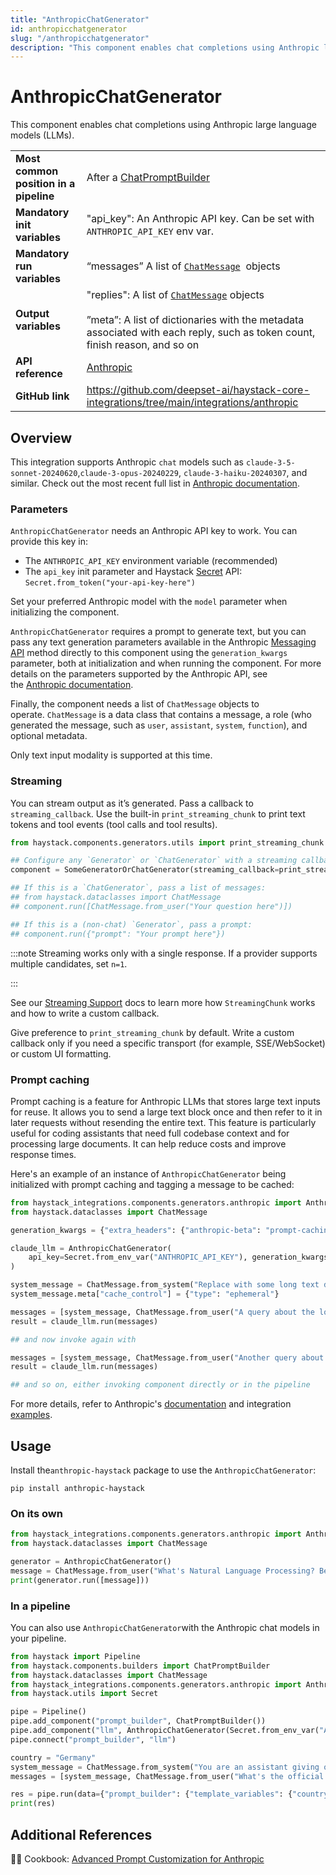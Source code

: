 ```yaml
---
title: "AnthropicChatGenerator"
id: anthropicchatgenerator
slug: "/anthropicchatgenerator"
description: "This component enables chat completions using Anthropic large language models (LLMs)."
---
```


# AnthropicChatGenerator

This component enables chat completions using Anthropic large language models (LLMs).

|  |  |
| --- | --- |
| **Most common position in a pipeline** | After a [ChatPromptBuilder](../builders/chatpromptbuilder.mdx)  |
| **Mandatory init variables** | "api_key": An Anthropic API key. Can be set with `ANTHROPIC_API_KEY` env var. |
| **Mandatory run variables** | “messages” A list of [`ChatMessage`](/docs/data-classes#chatmessage)  objects |
| **Output variables** | "replies": A list of [`ChatMessage`](/docs/data-classes#chatmessage)  objects  <br /> <br />”meta”: A list of dictionaries with the metadata associated with each reply, such as token count, finish reason, and so on |
| **API reference** | [Anthropic](/reference/integrations-anthropic) |
| **GitHub link** | https://github.com/deepset-ai/haystack-core-integrations/tree/main/integrations/anthropic |

## Overview

This integration supports Anthropic `chat` models such as `claude-3-5-sonnet-20240620`,`claude-3-opus-20240229`, `claude-3-haiku-20240307`, and similar. Check out the most recent full list in [Anthropic documentation](https://docs.anthropic.com/en/docs/about-claude/models).

### Parameters

`AnthropicChatGenerator` needs an Anthropic API key to work. You can provide this key in:

- The `ANTHROPIC_API_KEY` environment variable (recommended)
- The `api_key` init parameter and Haystack [Secret](/docs/secret-management) API: `Secret.from_token("your-api-key-here")`

Set your preferred Anthropic model with the `model` parameter when initializing the component.

`AnthropicChatGenerator` requires a prompt to generate text, but you can pass any text generation parameters available in the Anthropic [Messaging API](https://docs.anthropic.com/en/api/messages) method directly to this component using the `generation_kwargs` parameter, both at initialization and when running the component. For more details on the parameters supported by the Anthropic API, see the [Anthropic documentation](https://docs.anthropic.com).

Finally, the component needs a list of `ChatMessage` objects to operate. `ChatMessage` is a data class that contains a message, a role (who generated the message, such as `user`, `assistant`, `system`, `function`), and optional metadata.

Only text input modality is supported at this time.

### Streaming

You can stream output as it’s generated. Pass a callback to `streaming_callback`. Use the built-in `print_streaming_chunk` to print text tokens and tool events (tool calls and tool results).

```python
from haystack.components.generators.utils import print_streaming_chunk

## Configure any `Generator` or `ChatGenerator` with a streaming callback
component = SomeGeneratorOrChatGenerator(streaming_callback=print_streaming_chunk)

## If this is a `ChatGenerator`, pass a list of messages:
## from haystack.dataclasses import ChatMessage
## component.run([ChatMessage.from_user("Your question here")])

## If this is a (non-chat) `Generator`, pass a prompt:
## component.run({"prompt": "Your prompt here"})
```

:::note
Streaming works only with a single response. If a provider supports multiple candidates, set `n=1`.

:::

See our [Streaming Support](/docs/choosing-the-right-generator#streaming-support) docs to learn more how `StreamingChunk` works and how to write a custom callback.

Give preference to `print_streaming_chunk` by default. Write a custom callback only if you need a specific transport (for example, SSE/WebSocket) or custom UI formatting.

### Prompt caching

Prompt caching is a feature for Anthropic LLMs that stores large text inputs for reuse. It allows you to send a large text block once and then refer to it in later requests without resending the entire text.
This feature is particularly useful for coding assistants that need full codebase context and for processing large documents. It can help reduce costs and improve response times.

Here's an example of an instance of `AnthropicChatGenerator` being initialized with prompt caching and tagging a message to be cached:

```python python
from haystack_integrations.components.generators.anthropic import AnthropicChatGenerator
from haystack.dataclasses import ChatMessage

generation_kwargs = {"extra_headers": {"anthropic-beta": "prompt-caching-2024-07-31"}}

claude_llm = AnthropicChatGenerator(
    api_key=Secret.from_env_var("ANTHROPIC_API_KEY"), generation_kwargs=generation_kwargs
)

system_message = ChatMessage.from_system("Replace with some long text documents, code or instructions")
system_message.meta["cache_control"] = {"type": "ephemeral"}

messages = [system_message, ChatMessage.from_user("A query about the long text for example")]
result = claude_llm.run(messages)

## and now invoke again with

messages = [system_message, ChatMessage.from_user("Another query about the long text etc")]
result = claude_llm.run(messages)

## and so on, either invoking component directly or in the pipeline
```

For more details, refer to Anthropic's [documentation](https://docs.anthropic.com/en/docs/build-with-claude/prompt-caching) and integration [examples](https://github.com/deepset-ai/haystack-core-integrations/tree/main/integrations/anthropic/example).

## Usage

Install the`anthropic-haystack` package to use the `AnthropicChatGenerator`:

```shell
pip install anthropic-haystack
```

### On its own

```python
from haystack_integrations.components.generators.anthropic import AnthropicChatGenerator
from haystack.dataclasses import ChatMessage

generator = AnthropicChatGenerator()
message = ChatMessage.from_user("What's Natural Language Processing? Be brief.")
print(generator.run([message]))
```

### In a pipeline

You can also use `AnthropicChatGenerator`with the Anthropic chat models in your pipeline.

```python
from haystack import Pipeline
from haystack.components.builders import ChatPromptBuilder
from haystack.dataclasses import ChatMessage
from haystack_integrations.components.generators.anthropic import AnthropicChatGenerator
from haystack.utils import Secret

pipe = Pipeline()
pipe.add_component("prompt_builder", ChatPromptBuilder())
pipe.add_component("llm", AnthropicChatGenerator(Secret.from_env_var("ANTHROPIC_API_KEY")))
pipe.connect("prompt_builder", "llm")

country = "Germany"
system_message = ChatMessage.from_system("You are an assistant giving out valuable information to language learners.")
messages = [system_message, ChatMessage.from_user("What's the official language of {{ country }}?")]

res = pipe.run(data={"prompt_builder": {"template_variables": {"country": country}, "template": messages}})
print(res)

```

## Additional References

:cook: Cookbook: [Advanced Prompt Customization for Anthropic](https://haystack.deepset.ai/cookbook/prompt_customization_for_anthropic)
